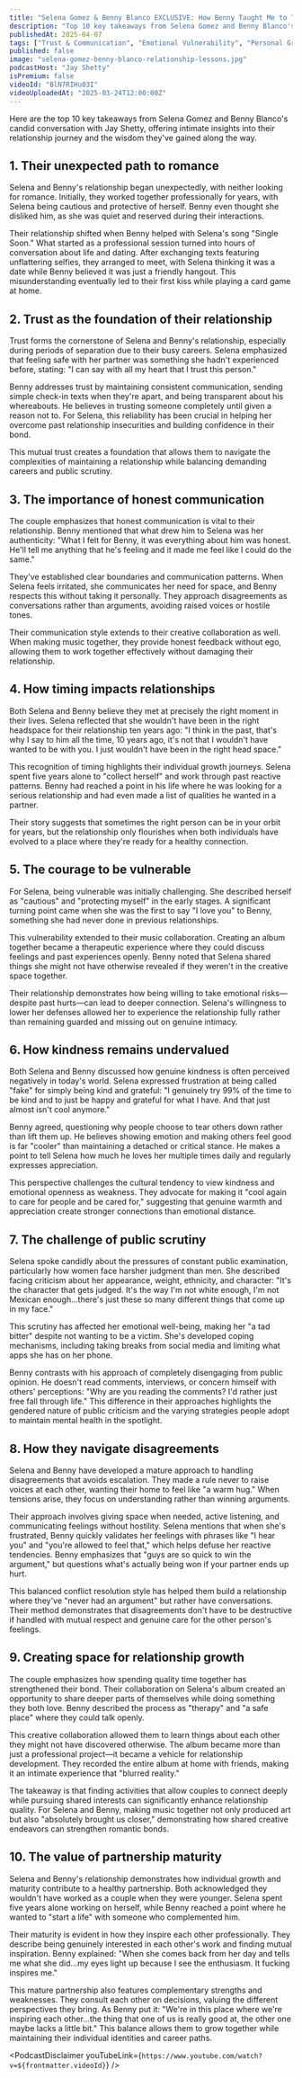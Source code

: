 ```yaml
---
title: "Selena Gomez & Benny Blanco EXCLUSIVE: How Benny Taught Me to Trust Again"
description: "Top 10 key takeaways from Selena Gomez and Benny Blanco's candid conversation with Jay Shetty, offering intimate insights into their relationship journey and the wisdom they've gained along the way."
publishedAt: 2025-04-07
tags: ["Trust & Communication", "Emotional Vulnerability", "Personal Growth"]
published: false
image: "selena-gomez-benny-blanco-relationship-lessons.jpg"
podcastHost: "Jay Shetty"
isPremium: false
videoId: "BlN7RIHu03I"
videoUploadedAt: "2025-03-24T12:00:00Z"
---
```



<PodcastSummaryPageLayout frontmatter={frontmatter}>

Here are the top 10 key takeaways from Selena Gomez and Benny Blanco's candid conversation with Jay Shetty, offering intimate insights into their relationship journey and the wisdom they've gained along the way.

## 1. Their unexpected path to romance

Selena and Benny's relationship began unexpectedly, with neither looking for romance. Initially, they worked together professionally for years, with Selena being cautious and protective of herself. Benny even thought she disliked him, as she was quiet and reserved during their interactions.

Their relationship shifted when Benny helped with Selena's song "Single Soon." What started as a professional session turned into hours of conversation about life and dating. After exchanging texts featuring unflattering selfies, they arranged to meet, with Selena thinking it was a date while Benny believed it was just a friendly hangout. This misunderstanding eventually led to their first kiss while playing a card game at home.

## 2. Trust as the foundation of their relationship

Trust forms the cornerstone of Selena and Benny's relationship, especially during periods of separation due to their busy careers. Selena emphasized that feeling safe with her partner was something she hadn't experienced before, stating: "I can say with all my heart that I trust this person."

Benny addresses trust by maintaining consistent communication, sending simple check-in texts when they're apart, and being transparent about his whereabouts. He believes in trusting someone completely until given a reason not to. For Selena, this reliability has been crucial in helping her overcome past relationship insecurities and building confidence in their bond.

This mutual trust creates a foundation that allows them to navigate the complexities of maintaining a relationship while balancing demanding careers and public scrutiny.

## 3. The importance of honest communication

The couple emphasizes that honest communication is vital to their relationship. Benny mentioned that what drew him to Selena was her authenticity: "What I felt for Benny, it was everything about him was honest. He'll tell me anything that he's feeling and it made me feel like I could do the same."

They've established clear boundaries and communication patterns. When Selena feels irritated, she communicates her need for space, and Benny respects this without taking it personally. They approach disagreements as conversations rather than arguments, avoiding raised voices or hostile tones.

Their communication style extends to their creative collaboration as well. When making music together, they provide honest feedback without ego, allowing them to work together effectively without damaging their relationship.

## 4. How timing impacts relationships

Both Selena and Benny believe they met at precisely the right moment in their lives. Selena reflected that she wouldn't have been in the right headspace for their relationship ten years ago: "I think in the past, that's why I say to him all the time, 10 years ago, it's not that I wouldn't have wanted to be with you. I just wouldn't have been in the right head space."

This recognition of timing highlights their individual growth journeys. Selena spent five years alone to "collect herself" and work through past reactive patterns. Benny had reached a point in his life where he was looking for a serious relationship and had even made a list of qualities he wanted in a partner.

Their story suggests that sometimes the right person can be in your orbit for years, but the relationship only flourishes when both individuals have evolved to a place where they're ready for a healthy connection.

## 5. The courage to be vulnerable

For Selena, being vulnerable was initially challenging. She described herself as "cautious" and "protecting myself" in the early stages. A significant turning point came when she was the first to say "I love you" to Benny, something she had never done in previous relationships.

This vulnerability extended to their music collaboration. Creating an album together became a therapeutic experience where they could discuss feelings and past experiences openly. Benny noted that Selena shared things she might not have otherwise revealed if they weren't in the creative space together.

Their relationship demonstrates how being willing to take emotional risks—despite past hurts—can lead to deeper connection. Selena's willingness to lower her defenses allowed her to experience the relationship fully rather than remaining guarded and missing out on genuine intimacy.

## 6. How kindness remains undervalued

Both Selena and Benny discussed how genuine kindness is often perceived negatively in today's world. Selena expressed frustration at being called "fake" for simply being kind and grateful: "I genuinely try 99% of the time to be kind and to just be happy and grateful for what I have. And that just almost isn't cool anymore."

Benny agreed, questioning why people choose to tear others down rather than lift them up. He believes showing emotion and making others feel good is far "cooler" than maintaining a detached or critical stance. He makes a point to tell Selena how much he loves her multiple times daily and regularly expresses appreciation.

This perspective challenges the cultural tendency to view kindness and emotional openness as weakness. They advocate for making it "cool again to care for people and be cared for," suggesting that genuine warmth and appreciation create stronger connections than emotional distance.

## 7. The challenge of public scrutiny

Selena spoke candidly about the pressures of constant public examination, particularly how women face harsher judgment than men. She described facing criticism about her appearance, weight, ethnicity, and character: "It's the character that gets judged. It's the way I'm not white enough, I'm not Mexican enough...there's just these so many different things that come up in my face."

This scrutiny has affected her emotional well-being, making her "a tad bitter" despite not wanting to be a victim. She's developed coping mechanisms, including taking breaks from social media and limiting what apps she has on her phone.

Benny contrasts with his approach of completely disengaging from public opinion. He doesn't read comments, interviews, or concern himself with others' perceptions: "Why are you reading the comments? I'd rather just free fall through life." This difference in their approaches highlights the gendered nature of public criticism and the varying strategies people adopt to maintain mental health in the spotlight.

## 8. How they navigate disagreements

Selena and Benny have developed a mature approach to handling disagreements that avoids escalation. They made a rule never to raise voices at each other, wanting their home to feel like "a warm hug." When tensions arise, they focus on understanding rather than winning arguments.

Their approach involves giving space when needed, active listening, and communicating feelings without hostility. Selena mentions that when she's frustrated, Benny quickly validates her feelings with phrases like "I hear you" and "you're allowed to feel that," which helps defuse her reactive tendencies. Benny emphasizes that "guys are so quick to win the argument," but questions what's actually being won if your partner ends up hurt.

This balanced conflict resolution style has helped them build a relationship where they've "never had an argument" but rather have conversations. Their method demonstrates that disagreements don't have to be destructive if handled with mutual respect and genuine care for the other person's feelings.

## 9. Creating space for relationship growth

The couple emphasizes how spending quality time together has strengthened their bond. Their collaboration on Selena's album created an opportunity to share deeper parts of themselves while doing something they both love. Benny described the process as "therapy" and "a safe place" where they could talk openly.

This creative collaboration allowed them to learn things about each other they might not have discovered otherwise. The album became more than just a professional project—it became a vehicle for relationship development. They recorded the entire album at home with friends, making it an intimate experience that "blurred reality."

The takeaway is that finding activities that allow couples to connect deeply while pursuing shared interests can significantly enhance relationship quality. For Selena and Benny, making music together not only produced art but also "absolutely brought us closer," demonstrating how shared creative endeavors can strengthen romantic bonds.

## 10. The value of partnership maturity

Selena and Benny's relationship demonstrates how individual growth and maturity contribute to a healthy partnership. Both acknowledged they wouldn't have worked as a couple when they were younger. Selena spent five years alone working on herself, while Benny reached a point where he wanted to "start a life" with someone who complemented him.

Their maturity is evident in how they inspire each other professionally. They describe being genuinely interested in each other's work and finding mutual inspiration. Benny explained: "When she comes back from her day and tells me what she did...my eyes light up because I see the enthusiasm. It fucking inspires me."

This mature partnership also features complementary strengths and weaknesses. They consult each other on decisions, valuing the different perspectives they bring. As Benny put it: "We're in this place where we're inspiring each other...the thing that one of us is really good at, the other one maybe lacks a little bit." This balance allows them to grow together while maintaining their individual identities and career paths.

<PodcastDisclaimer
  youTubeLink={`https://www.youtube.com/watch?v=${frontmatter.videoId}`}
/>

</PodcastSummaryPageLayout>
